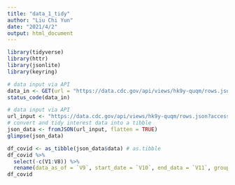```yaml
---
title: "data_1_tidy"
author: "Liu Chi Yun"
date: "2021/4/2"
output: html_document
---
```


```r
library(tidyverse)
library(httr)
library(jsonlite)
library(keyring)
```


```r
# data input via API
data_in <- GET(url = "https://data.cdc.gov/api/views/hk9y-quqm/rows.json?accessType=DOWNLOAD", apikey = key_get("datagov_API_KEY_SECURE"))
status_code(data_in)
```

```r
# data input via API
url_input <- "https://data.cdc.gov/api/views/hk9y-quqm/rows.json?accessType=DOWNLOAD"
# convert and tidy interest data into a tibble
json_data <- fromJSON(url_input, flatten = TRUE)
glimpse(json_data)

df_covid <- as_tibble(json_data$data) # as.tibble
df_covid %>% 
  select(-c(V1:V8)) %>% 
  rename(data_as_of = `V9`, start_date = `V10`, end_data = `V11`, group = `V12`, year = `V13`, month = `V14`, state = `V15`, condition_group = `V16`, condition = `V17`, icd10_codes = `V18`, age_group = `V19`, covid_19_deaths = `V20`, number_of_mentions = `V21`, flag = `V22`) -> df_covid
df_covid
```















